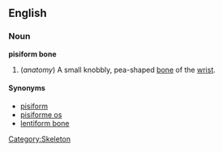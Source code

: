{{wikipedia}}
==English==
===Noun===
'''pisiform bone'''

# (''anatomy'') A small knobbly, pea-shaped [[bone]] of the [[wrist]].

====Synonyms====
* [[pisiform]]
* [[pisiforme os]]
* [[lentiform bone]]

[[Category:Skeleton]]